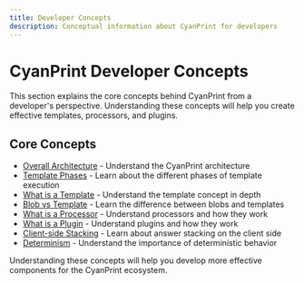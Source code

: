 ```yaml
---
title: Developer Concepts
description: Conceptual information about CyanPrint for developers
---
```


# CyanPrint Developer Concepts

This section explains the core concepts behind CyanPrint from a developer's perspective. Understanding these concepts will help you create effective templates, processors, and plugins.

## Core Concepts

- [Overall Architecture](/docs/developer/concepts/architecture) - Understand the CyanPrint architecture
- [Template Phases](/docs/developer/concepts/template-phases) - Learn about the different phases of template execution
- [What is a Template](/docs/developer/concepts/templates) - Understand the template concept in depth
- [Blob vs Template](/docs/developer/concepts/blob-vs-template) - Learn the difference between blobs and templates
- [What is a Processor](/docs/developer/concepts/processors) - Understand processors and how they work
- [What is a Plugin](/docs/developer/concepts/plugins) - Understand plugins and how they work
- [Client-side Stacking](/docs/developer/concepts/client-side-stacking) - Learn about answer stacking on the client side
- [Determinism](/docs/developer/concepts/determinism) - Understand the importance of deterministic behavior

Understanding these concepts will help you develop more effective components for the CyanPrint ecosystem.
